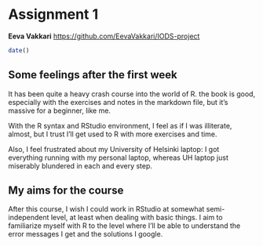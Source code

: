 
# Assignment 1

**Eeva Vakkari**
<https://github.com/EevaVakkari/IODS-project>

```r
date()
```
## Some feelings after the first week
It has been quite a heavy crash course into the world of R. the book is good, especially with the exercises and notes in the markdown file, but it's massive for a beginner, like me.

With the R syntax and RStudio environment, I feel as if I was illiterate, almost, but I trust I'll get used to R with more exercises and time.

Also, I feel frustrated about my University of Helsinki laptop: I got everything running with my personal laptop, whereas UH laptop just miserably blundered in each and every step.

## My aims for the course
After this course, I wish I could work in RStudio at somewhat semi-independent level, at least when dealing with basic things. I aim to familiarize myself with R to the level where I'll be able to understand the error messages I get and the solutions I google.
